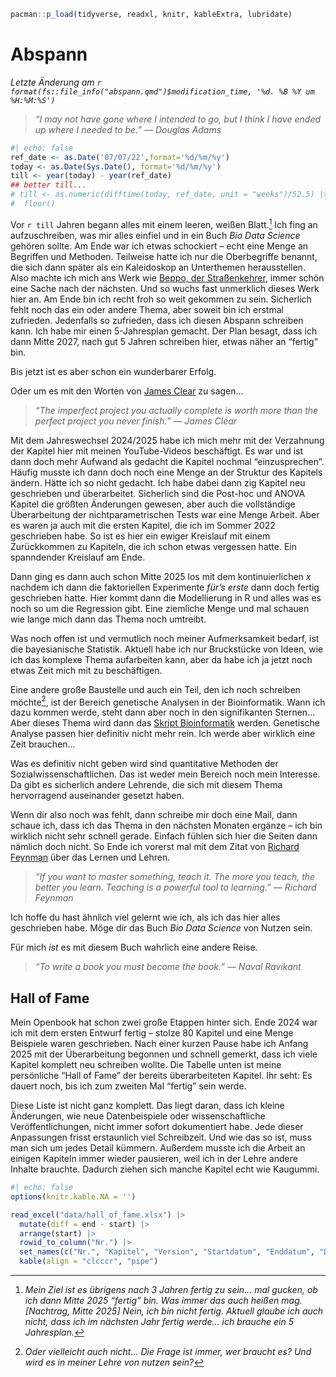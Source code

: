 ```r
pacman::p_load(tidyverse, readxl, knitr, kableExtra, lubridate)
```

# Abspann {#sec-abspann .unnumbered}

*Letzte Änderung am `r format(fs::file_info("abspann.qmd")$modification_time, '%d. %B %Y um %H:%M:%S')`*

> *"I may not have gone where I intended to go, but I think I have ended up where I needed to be." --- Douglas Adams*

```r
#| echo: false
ref_date <- as.Date('07/07/22',format='%d/%m/%y')
today <- as.Date(Sys.Date(), format='%d/%m/%y')
till <- year(today) - year(ref_date)
## better till...
# till <- as.numeric(difftime(today, ref_date, unit = "weeks")/52.5) |>  
#  floor()
```

Vor `r till` Jahren begann alles mit einem leeren, weißen Blatt.[^abspann-1] Ich fing an aufzuschreiben, was mir alles einfiel und in ein Buch *Bio Data Science* gehören sollte. Am Ende war ich etwas schockiert -- echt eine Menge an Begriffen und Methoden. Teilweise hatte ich nur die Oberbegriffe benannt, die sich dann später als ein Kaleidoskop an Unterthemen herausstellen. Also machte ich mich ans Werk wie [Beppo, der Straßenkehrer](https://www.stillkinder.de/beppo-strassenkehrer/), immer schön eine Sache nach der nächsten. Und so wuchs fast unmerklich dieses Werk hier an. Am Ende bin ich recht froh so weit gekommen zu sein. Sicherlich fehlt noch das ein oder andere Thema, aber soweit bin ich erstmal zufrieden. Jedenfalls so zufrieden, dass ich diesen Abspann schreiben kann. Ich habe mir einen 5-Jahresplan gemacht. Der Plan besagt, dass ich dann Mitte 2027, nach gut 5 Jahren schreiben hier, etwas näher an "fertig" bin.

[^abspann-1]: *Mein Ziel ist es übrigens nach 3 Jahren fertig zu sein... mal gucken, ob ich dann Mitte 2025 "fertig" bin. Was immer das auch heißen mag. \[Nachtrag, Mitte 2025\] Nein, ich bin nicht fertig. Aktuell glaube ich auch nicht, dass ich im nächsten Jahr fertig werde... ich brauche ein 5 Jahresplan.*

Bis jetzt ist es aber schon ein wunderbarer Erfolg.

Oder um es mit den Worten von [James Clear](https://jamesclear.com/) zu sagen...

> *"The imperfect project you actually complete is worth more than the perfect project you never finish." --- James Clear*

Mit dem Jahreswechsel 2024/2025 habe ich mich mehr mit der Verzahnung der Kapitel hier mit meinen YouTube-Videos beschäftigt. Es war und ist dann doch mehr Aufwand als gedacht die Kapitel nochmal "einzusprechen". Häufig musste ich dann doch noch eine Menge an der Struktur des Kapitels ändern. Hätte ich so nicht gedacht. Ich habe dabei dann zig Kapitel neu geschrieben und überarbeitet. Sicherlich sind die Post-hoc und ANOVA Kapitel die größten Änderungen gewesen, aber auch die vollständige Überarbeitung der nichtparametrischen Tests war eine Menge Arbeit. Aber es waren ja auch mit die ersten Kapitel, die ich im Sommer 2022 geschrieben habe. So ist es hier ein ewiger Kreislauf mit einem Zurückkommen zu Kapiteln, die ich schon etwas vergessen hatte. Ein spanndender Kreislauf am Ende.

Dann ging es dann auch schon Mitte 2025 los mit dem kontinuierlichen $x$ nachdem ich dann die faktoriellen Experimente *für's erste* dann doch fertig geschrieben hatte. Hier kommt dann die Modellierung in R und alles was es noch so um die Regression gibt. Eine ziemliche Menge und mal schauen wie lange mich dann das Thema noch umtreibt.

Was noch offen ist und vermutlich noch meiner Aufmerksamkeit bedarf, ist die bayesianische Statistik. Aktuell habe ich nur Bruckstücke von Ideen, wie ich das komplexe Thema aufarbeiten kann, aber da habe ich ja jetzt noch etwas Zeit mich mit zu beschäftigen.

Eine andere große Baustelle und auch ein Teil, den ich noch schreiben möchte[^abspann-2], ist der Bereich genetische Analysen in der Bioinformatik. Wann ich dazu kommen werde, steht dann aber noch in den signifikanten Sternen... Aber dieses Thema wird dann das [Skript Bioinformatik](https://jkruppa.github.io/bioinformatic/) werden. Genetische Analyse passen hier definitiv nicht mehr rein. Ich werde aber wirklich eine Zeit brauchen...

[^abspann-2]: *Oder vielleicht auch nicht... Die Frage ist immer, wer braucht es? Und wird es in meiner Lehre von nutzen sein?*

Was es definitiv nicht geben wird sind quantitative Methoden der Sozialwissenschaftlichen. Das ist weder mein Bereich noch mein Interesse. Da gibt es sicherlich andere Lehrende, die sich mit diesem Thema hervorragend auseinander gesetzt haben.

Wenn dir also noch was fehlt, dann schreibe mir doch eine Mail, dann schaue ich, dass ich das Thema in den nächsten Monaten ergänze -- ich bin wirklich nicht sehr schnell gerade. Einfach fühlen sich hier die Seiten dann nämlich doch nicht. So Ende ich vorerst mal mit dem Zitat von [Richard Feynman](http://www.feynman.com/) über das Lernen und Lehren.

> *"If you want to master something, teach it. The more you teach, the better you learn. Teaching is a powerful tool to learning." --- Richard Feynman*

Ich hoffe du hast ähnlich viel gelernt wie ich, als ich das hier alles geschrieben habe. Möge dir das Buch *Bio Data Science* von Nutzen sein.

Für mich *ist* es mit diesem Buch wahrlich eine andere Reise.

> *"To write a book you must become the book." --- Naval Ravikant*

::: callout-note
## Hall of Fame

Mein Openbook hat schon zwei große Etappen hinter sich. Ende 2024 war ich mit dem ersten Entwurf fertig – stolze 80 Kapitel und eine Menge Beispiele waren geschrieben. Nach einer kurzen Pause habe ich Anfang 2025 mit der Überarbeitung begonnen und schnell gemerkt, dass ich viele Kapitel komplett neu schreiben wollte. Die Tabelle unten ist meine persönliche "Hall of Fame" der bereits überarbeiteten Kapitel. Ihr seht: Es dauert noch, bis ich zum zweiten Mal "fertig" sein werde.

Diese Liste ist nicht ganz komplett. Das liegt daran, dass ich kleine Änderungen, wie neue Datenbeispiele oder wissenschaftliche Veröffentlichungen, nicht immer sofort dokumentiert habe. Jede dieser Anpassungen frisst erstaunlich viel Schreibzeit. Und wie das so ist, muss man sich um jedes Detail kümmern. Außerdem musste ich die Arbeit an einigen Kapiteln immer wieder pausieren, weil ich in der Lehre andere Inhalte brauchte. Dadurch ziehen sich manche Kapitel echt wie Kaugummi.

```r
#| echo: false
options(knitr.kable.NA = '')

read_excel("data/hall_of_fame.xlsx") |> 
  mutate(diff = end - start) |> 
  arrange(start) |> 
  rowid_to_column("Nr.") |> 
  set_names(c("Nr.", "Kapitel", "Version", "Startdatum", "Enddatum", "Dauer")) |> 
  kable(align = "clcccr", "pipe")
```
:::
